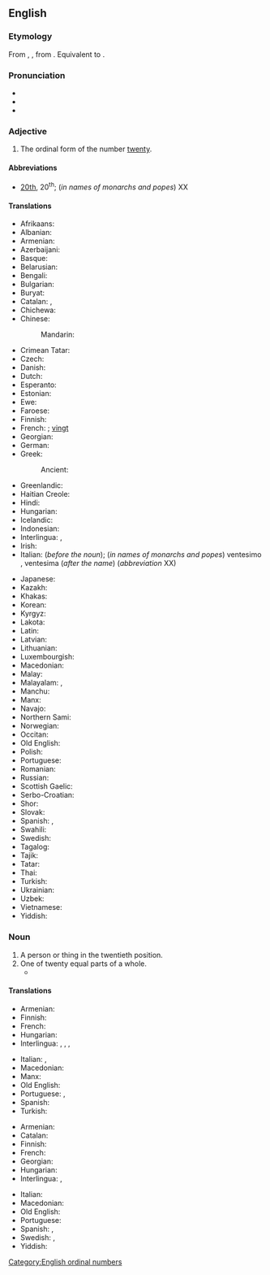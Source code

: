 ==English==
{{number box|en|20}}

===Etymology===
From {{inh|en|enm|twentithe}}, {{m|enm|twentiþe}}, from {{inh|en|ang|twēntigoþa}}. Equivalent to {{suffix|en|twenty|eth}}.

===Pronunciation===
* {{IPA|en|/ˈtwɛnti.əθ/|[ˈtw̥ɛɾ̃i.əθ]|/ˈtwɛni.əθ/}}
* {{audio|en|en-us-twentieth.ogg|Audio (US)}}
* {{hyphenation|en|twen|ti|eth}}

===Adjective===
{{en-adj|-}}

# The ordinal form of the number [[twenty]].

====Abbreviations====
* [[20th]], 20<sup>th</sup>; (''in names of monarchs and popes'') XX

====Translations====
{{trans-top-also|ordinal form of twenty|20th}}
* Afrikaans: {{t+|af|twintigste}}
* Albanian: {{t+|sq|njëzetë}}
* Armenian: {{t+|hy|քսաներորդ}}
* Azerbaijani: {{t|az|iyirminci}}
* Basque: {{t|eu|hogeigarren}}
* Belarusian: {{t|be|двацца́ты}}
* Bengali: {{t|bn|বিংশ}}
* Bulgarian: {{t|bg|двадесети}}
* Buryat: {{t|bua|хоридохи}}
* Catalan: {{t+|ca|vintè}}, {{t|ca|vigèsim}}
* Chichewa: {{t|ny|chamakumi awiri}}
* Chinese:
*: Mandarin: {{t+|cmn|第二十|tr=dì èrshí}}
* Crimean Tatar: {{t|crh|yigirminci}}
* Czech: {{t+|cs|dvacátý}}
* Danish: {{t+|da|tyvende}}
* Dutch: {{t+|nl|twintigste}}
* Esperanto: {{t|eo|dudeka}}
* Estonian: {{t|et|kahekümnes}}
* Ewe: {{t|ee|blaevelia|n}}
* Faroese: {{t|fo|tjúgundi}}
* Finnish: {{t+|fi|kahdeskymmenes}}
* French: {{t+|fr|vingtième}} {{q|before the noun}}; {{q|in names of monarchs and popes}} [[vingt]] {{q|after the name}}
* Georgian: {{t|ka|მეოცე}}
* German: {{t+|de|zwanzigste}}
* Greek: {{t+|el|εικοστός}}
*: Ancient: {{t|grc|εἰκοστός}}
* Greenlandic: {{t|kl|tyviat}}
* Haitian Creole: {{t|ht|ventyèm}}
* Hindi: {{t|hi|बिसवां}}
* Hungarian: {{t+|hu|huszadik}}
* Icelandic: {{t|is|tuttugasta}}
* Indonesian: {{t|id|keduapuluh}}
* Interlingua: {{t|ia|vintesime}}, {{t|ia|vigesime}}
* Irish: {{t|ga|fichiú}}
* Italian: {{t+|it|ventesimo}} (''before the noun''); (''in names of monarchs and popes'') ventesimo {{g|m}}, ventesima {{g|f}} (''after the name'') (''abbreviation'' XX)
{{trans-mid}}
* Japanese: {{t|ja|第二十|tr=dai nijū}}
* Kazakh: {{t|kk|жиырмасыншы|sc=Cyrl}}
* Khakas: {{t|kjh|чибіргінӌі|sc=Cyrl}}
* Korean: {{t+|ko|스무째}}
* Kyrgyz: {{t+|ky|жыйырманчы|sc=Cyrl}}
* Lakota: {{t|lkt|iwikcemna nuŋpa}}
* Latin: {{t+|la|vīcēsimus}}
* Latvian: {{t|lv|divdesmitais}}
* Lithuanian: {{t+|lt|dvidešimtas}}
* Luxembourgish: {{t|lb|zwanzegst}}
* Macedonian: {{t|mk|два́есетти}}
* Malay: {{t|ms|kedua puluh}}
* Malayalam: {{t|ml|ഇരുപതാം}}, {{t|ml|ഇരുപതാമത്തെ}}
* Manchu: {{t|mnc|ᠣᡵᡳᠴᡳ}}
* Manx: {{t|gv|feedoo}}
* Navajo: {{t|nv|naadíín góneʼ}}
* Northern Sami: {{t|se|guoktelogát}}
* Norwegian: {{t+|no|tjuende}}
* Occitan: {{t|oc|vinten}}
* Old English: {{t|ang|twēntigoþa}}
* Polish: {{t+|pl|dwudziesty}}
* Portuguese: {{t+|pt|vigésimo}}
* Romanian: {{t+|ro|douăzecilea}}
* Russian: {{t+|ru|двадца́тый}}
* Scottish Gaelic: {{t|gd|ficheadamh}}
* Serbo-Croatian: {{t+|sh|dvadeseti}}
* Shor: {{t|cjs|чегирбенчи}}
* Slovak: {{t+|sk|dvadsiaty}}
* Spanish: {{t+|es|vigésimo}}, {{t+|es|veinteno}}
* Swahili: {{t+|sw|ishirini}}
* Swedish: {{t+|sv|tjugonde}}
* Tagalog: {{t|tl|ikadalawampu}}
* Tajik: {{t|tg|бистум|sc=Cyrl}}
* Tatar: {{t|tt|егерменче}}
* Thai: {{t|th|ที่ยี่สิบ}}
* Turkish: {{t+|tr|yirminci}}
* Ukrainian: {{t+|uk|двадця́тий}}
* Uzbek: {{t+|uz|yigirmanchi}}
* Vietnamese: {{t|vi|thứ hai mươi}}
* Yiddish: {{t|yi|צוואַנציקסט}}
{{trans-bottom}}

===Noun===
{{en-noun}}

# A person or thing in the twentieth position.
# One of twenty equal parts of a whole.
#* {{quote-journal|en|date=2021 December 29|author=Stephen Roberts|title=Stories and facts behind railway plaques: Chester (1848)|journal=Rail|issue=947|page=57|text=There are some glittering stats out there regarding Brassey: namely that he'd built around one-third of Britain's railways by the time he was in his early 40s, and that by the time of his death (aged 65) he was responsible for around one-'''twentieth''' of the world's railways.}}

====Translations====
{{trans-top|ordinal object}}
* Armenian: {{t+|hy|քսաներորդ}}
* Finnish: {{t+|fi|kahdeskymmenes}}
* French: {{t+|fr|vingtième|m|f}}
* Hungarian: {{t+|hu|huszadik}}
* Interlingua: {{t|ia|vintesimo|m}}, {{t|ia|vigesimo|m}}, {{t|ia|vintesima|f}}, {{t|ia|vigesima|f}}
{{trans-mid}}
* Italian: {{t+|it|ventesimo|m}}, {{t|it|ventesima|f}}
* Macedonian: {{t|mk|дваесетка|f}}
* Manx: {{t|gv|yn feedoo|m}}
* Old English: {{t|ang|twēntigoþa}}
* Portuguese: {{t+|pt|vigésimo|m}}, {{t|pt|vigésima|f}}
* Spanish: {{t+|es|vigésimo}}
* Turkish: {{t+|tr|yirminci}}
{{trans-bottom}}

{{trans-top|portion of whole}}
* Armenian: {{t+|hy|քսաներորդ}}
* Catalan: {{t+|ca|vintè|m}}
* Finnish: {{t|fi|kahdeskymmenesosa}}
* French: {{t+|fr|vingtième|m}}
* Georgian: {{t|ka|მეოცედი}}
* Hungarian: {{t+|hu|huszad}}
* Interlingua: {{t|ia|vintesimo}}, {{t|ia|vigesimo}}
{{trans-mid}}
* Italian: {{t+|it|ventesimo|m}}
* Macedonian: {{t|mk|дваесеттина|f}}
* Old English: {{t|ang|twēntigoþa dǣl}}
* Portuguese: {{t+|pt|vigésimo|m}}
* Spanish: {{t+|es|veinteavo}}, {{t+|es|vigésimo}}
* Swedish: {{t+|sv|tjugondedel|c}}, {{t+|sv|tjugondel|c}}
* Yiddish: {{t|yi|צוואַנציקסטל|n}}
{{trans-bottom}}

[[Category:English ordinal numbers]]